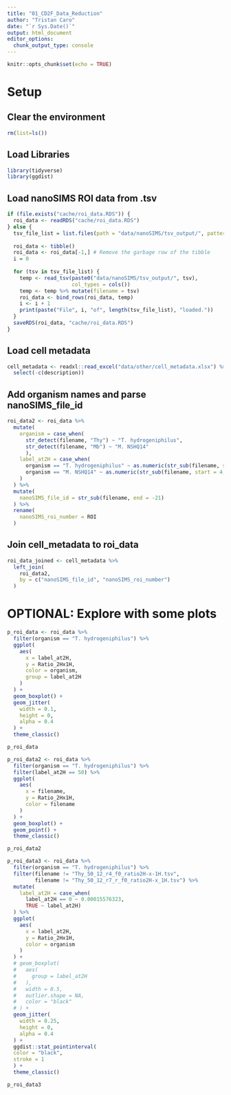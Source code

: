 ```yaml
---
title: "01_CD2F_Data_Reduction"
author: "Tristan Caro"
date: "`r Sys.Date()`"
output: html_document
editor_options: 
  chunk_output_type: console
---
```


```r
knitr::opts_chunk$set(echo = TRUE)
```

# Setup

## Clear the environment

```r
rm(list=ls())
```

## Load Libraries

```r
library(tidyverse)
library(ggdist)
```

## Load nanoSIMS ROI data from .tsv
```r
if (file.exists("cache/roi_data.RDS")) {
  roi_data <- readRDS("cache/roi_data.RDS")
} else {
  tsv_file_list = list.files(path = "data/nanoSIMS/tsv_output/", pattern="*.tsv")
  
  roi_data <- tibble()
  roi_data <- roi_data[-1,] # Remove the garbage row of the tibble
  i = 0
  
  for (tsv in tsv_file_list) {
    temp <- read_tsv(paste0("data/nanoSIMS/tsv_output/", tsv),
                     col_types = cols())
    temp <- temp %>% mutate(filename = tsv)
    roi_data <- bind_rows(roi_data, temp)
    i <- i + 1
    print(paste("File", i, "of", length(tsv_file_list), "loaded."))
  }
  saveRDS(roi_data, "cache/roi_data.RDS")
}

```

## Load cell metadata

```r
cell_metadata <- readxl::read_excel("data/other/cell_metadata.xlsx") %>% 
  select(-c(description))
```

## Add organism names and parse nanoSIMS_file_id

```r
roi_data2 <- roi_data %>% 
  mutate(
    organism = case_when(
      str_detect(filename, "Thy") ~ "T. hydrogeniphilus",
      str_detect(filename, "Mb") ~ "M. NSHQ14"
      ),
    label_at2H = case_when(
      organism == "T. hydrogeniphilus" ~ as.numeric(str_sub(filename, start = 5, end = 6)),
      organism == "M. NSHQ14" ~ as.numeric(str_sub(filename, start = 4, end = 5)),
    )
  ) %>% 
  mutate(
    nanoSIMS_file_id = str_sub(filename, end = -21)
  ) %>% 
  rename(
    nanoSIMS_roi_number = ROI
  )
```


## Join cell_metadata to roi_data

```r
roi_data_joined <- cell_metadata %>% 
  left_join(
    roi_data2,
    by = c("nanoSIMS_file_id", "nanoSIMS_roi_number")
  )
```









# OPTIONAL: Explore with some plots
```r
p_roi_data <- roi_data %>% 
  filter(organism == "T. hydrogeniphilus") %>% 
  ggplot(
    aes(
      x = label_at2H,
      y = Ratio_2Hx1H,
      color = organism,
      group = label_at2H
    )
  ) +
  geom_boxplot() +
  geom_jitter(
    width = 0.1,
    height = 0,
    alpha = 0.4
  ) +
  theme_classic()

p_roi_data
```

```r
p_roi_data2 <- roi_data %>% 
  filter(organism == "T. hydrogeniphilus") %>% 
  filter(label_at2H == 50) %>% 
  ggplot(
    aes(
      x = filename,
      y = Ratio_2Hx1H,
      color = filename
    )
  ) +
  geom_boxplot() +
  geom_point() +
  theme_classic()

p_roi_data2
```

```r
p_roi_data3 <- roi_data %>% 
  filter(organism == "T. hydrogeniphilus") %>% 
  filter(filename != "Thy_50_12_r4_f0_ratio2H-x-1H.tsv",
         filename != "Thy_50_12_r7_r_f0_ratio2H-x_1H.tsv") %>% 
  mutate(
    label_at2H = case_when(
      label_at2H == 0 ~ 0.00015576323,
      TRUE ~ label_at2H)
  ) %>% 
  ggplot(
    aes(
      x = label_at2H,
      y = Ratio_2Hx1H,
      color = organism
    )
  ) +
  # geom_boxplot(
  #   aes(
  #     group = label_at2H
  #   ),
  #   width = 0.5,
  #   outlier.shape = NA,
  #   color = "black"
  # ) +
  geom_jitter(
    width = 0.25,
    height = 0,
    alpha = 0.4
  ) +
  ggdist::stat_pointinterval(
  color = "black",
  stroke = 1
  ) +
  theme_classic()

p_roi_data3
```

